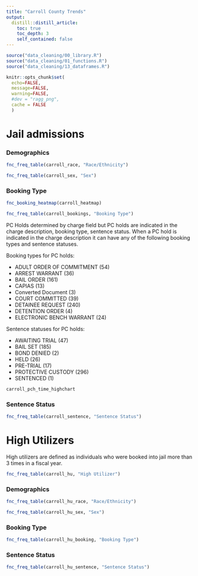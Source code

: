 ```yaml
---
title: "Carroll County Trends"
output: 
  distill::distill_article:
    toc: true
    toc_depth: 3
    self_contained: false
---
```


```r
source("data_cleaning/00_library.R")
source("data_cleaning/01_functions.R")
source("data_cleaning/13_dataframes.R")
```

```r
knitr::opts_chunk$set(
  echo=FALSE, 
  message=FALSE, 
  warning=FALSE,
  #dev = "ragg_png",
  cache = FALSE
  )
```

# Jail admissions

### Demographics

```r
fnc_freq_table(carroll_race, "Race/Ethnicity") 
```

```r
fnc_freq_table(carroll_sex, "Sex")
```

### Booking Type

```r
fnc_booking_heatmap(carroll_heatmap)
```

```r
fnc_freq_table(carroll_bookings, "Booking Type")
```

PC Holds determined by charge field but PC holds are indicated in the charge description, booking type, sentence status. When a PC hold is indicated in the charge description it can have any of the following booking types and sentence statuses.  

Booking types for PC holds:   

- ADULT ORDER OF COMMITMENT (54)   
- ARREST WARRANT (36)
- BAIL ORDER (161)  
- CAPIAS (13)  
- Converted Document (3) 
- COURT COMMITTED (39) 
- DETAINEE REQUEST (240) 
- DETENTION ORDER (4)  
- ELECTRONIC BENCH WARRANT (24)  

Sentence statuses for PC holds:   

- AWAITING TRIAL (47)   
- BAIL SET (185)    
- BOND DENIED (2)  
- HELD (26)          
- PRE-TRIAL (17)   
- PROTECTIVE CUSTODY (296)  
- SENTENCED (1)    

```r
carroll_pch_time_highchart
```

### Sentence Status

```r
fnc_freq_table(carroll_sentence, "Sentence Status")
```

# High Utilizers

High utilizers are defined as individuals who were booked into jail more than 3 times in a fiscal year.  

```r
fnc_freq_table(carroll_hu, "High Utilizer")
```

### Demographics

```r
fnc_freq_table(carroll_hu_race, "Race/Ethnicity") 
```

```r
fnc_freq_table(carroll_hu_sex, "Sex")
```

### Booking Type

```r
fnc_freq_table(carroll_hu_booking, "Booking Type")
```

### Sentence Status

```r
fnc_freq_table(carroll_hu_sentence, "Sentence Status")
```
